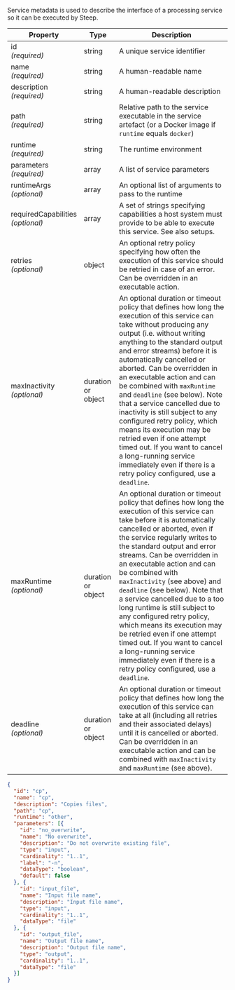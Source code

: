 
Service metadata is used to describe the interface of a processing service so
it can be executed by Steep.

| Property                               | Type   | Description
| -------------------------------------- | ------ | -----------
| id<br/>*(required)*                    | string | A unique service identifier
| name<br/>*(required)*                  | string | A human-readable name
| description<br/>*(required)*           | string | A human-readable description
| path<br/>*(required)*                  | string | Relative path to the service executable in the service artefact (or a Docker image if `runtime` equals `docker`)
| runtime<br/>*(required)*               | string | The <DocsLink href="#runtime-environments">runtime environment</DocsLink>
| parameters<br/>*(required)*            | array  | A list of <DocsLink href="#service-parameters">service parameters</DocsLink>
| runtimeArgs<br/>*(optional)*           | array  | An optional list of <DocsLink href="#runtime-arguments">arguments</DocsLink> to pass to the runtime
| requiredCapabilities<br/>*(optional)*  | array  | A set of strings specifying capabilities a host system must provide to be able to execute this service. See also <DocsLink href="#setups">setups</DocsLink>.
| retries<br/>*(optional)*               | object | An optional <DocsLink href="#retry-policies">retry policy</DocsLink> specifying how often the execution of this service should be retried in case of an error. Can be overridden in an <DocsLink href="#execute-actions">executable action</DocsLink>.
| maxInactivity<br/>*(optional)*         | <DocsLink href="#durations">duration</DocsLink> or object | An optional <DocsLink href="#durations">duration</DocsLink> or <DocsLink href="#timeout-policies">timeout policy</DocsLink> that defines how long the execution of this service can take without producing any output (i.e. without writing anything to the standard output and error streams) before it is automatically cancelled or aborted. Can be overridden in an <DocsLink href="#execute-actions">executable action</DocsLink> and can be combined with `maxRuntime` and `deadline` (see below). Note that a service cancelled due to inactivity is still subject to any configured <DocsLink href="#retry-policies">retry policy</DocsLink>, which means its execution may be retried even if one attempt timed out. If you want to cancel a long-running service immediately even if there is a retry policy configured, use a `deadline`.
| maxRuntime<br/>*(optional)*            | <DocsLink href="#durations">duration</DocsLink> or object | An optional <DocsLink href="#durations">duration</DocsLink> or <DocsLink href="#timeout-policies">timeout policy</DocsLink> that defines how long the execution of this service can take before it is automatically cancelled or aborted, even if the service regularly writes to the standard output and error streams. Can be overridden in an <DocsLink href="#execute-actions">executable action</DocsLink> and can be combined with `maxInactivity` (see above) and `deadline` (see below). Note that a service cancelled due to a too long runtime is still subject to any configured <DocsLink href="#retry-policies">retry policy</DocsLink>, which means its execution may be retried even if one attempt timed out. If you want to cancel a long-running service immediately even if there is a retry policy configured, use a `deadline`.
| deadline<br/>*(optional)*              | <DocsLink href="#durations">duration</DocsLink> or object | An optional <DocsLink href="#durations">duration</DocsLink> or <DocsLink href="#timeout-policies">timeout policy</DocsLink> that defines how long the execution of this service can take at all (including all retries and their associated delays) until it is cancelled or aborted. Can be overridden in an <DocsLink href="#execute-actions">executable action</DocsLink> and can be combined with `maxInactivity` and `maxRuntime` (see above).

<CodeExample title="Example:">

```json code-example
{
  "id": "cp",
  "name": "cp",
  "description": "Copies files",
  "path": "cp",
  "runtime": "other",
  "parameters": [{
    "id": "no_overwrite",
    "name": "No overwrite",
    "description": "Do not overwrite existing file",
    "type": "input",
    "cardinality": "1..1",
    "label": "-n",
    "dataType": "boolean",
    "default": false
  }, {
    "id": "input_file",
    "name": "Input file name",
    "description": "Input file name",
    "type": "input",
    "cardinality": "1..1",
    "dataType": "file"
  }, {
    "id": "output_file",
    "name": "Output file name",
    "description": "Output file name",
    "type": "output",
    "cardinality": "1..1",
    "dataType": "file"
  }]
}
```

</CodeExample>
